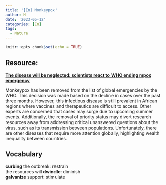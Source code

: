 ```yaml
---
title: '[En] Monkeypox'
author: H
date: '2023-05-12'
categories: [En]
tags:
  - Nature
---
```


```r
knitr::opts_chunk$set(echo = TRUE)
```

## Resource:

[**The disease will be neglected: scientists react to WHO ending mpox emergency**](https://www.nature.com/articles/d41586-023-01581-1)


Monkeypox has been removed from the list of global emergencies by the WHO. This decision was made based on the decline in cases over the past three months. However, this infectious disease is still prevalent in African regions where vaccines and therapeutics are difficult to access. Other experts are concerned that cases may surge due to upcoming summer events. Additionally, the removal of priority status may divert research resources away from addressing critical unanswered questions about the virus, such as its transmission between populations. Unfortunately, there are other diseases that require more attention globally, highlighting wealth inequality between countries. 


## Vocabulary 

**curbing** the outbreak: restrain <br>
the resources will **dwindle**: diminish <br>
**galvanize** support: stimulate <br>

